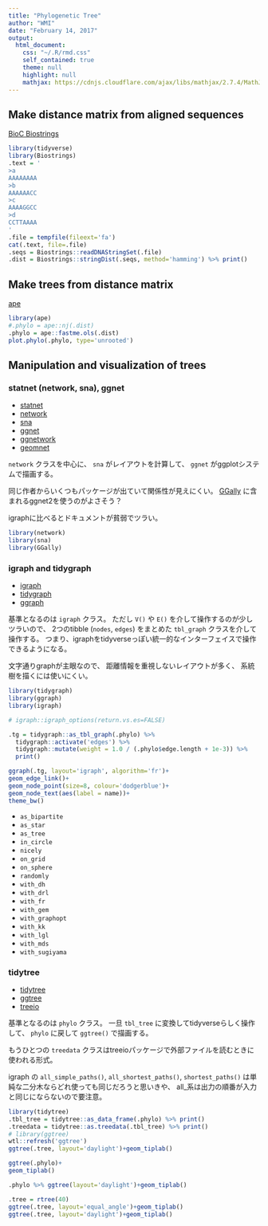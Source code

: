 ```yaml
---
title: "Phylogenetic Tree"
author: "WMI"
date: "February 14, 2017"
output:
  html_document:
    css: "~/.R/rmd.css"
    self_contained: true
    theme: null
    highlight: null
    mathjax: https://cdnjs.cloudflare.com/ajax/libs/mathjax/2.7.4/MathJax.js?config=TeX-AMS_CHTML
---
```


## Make distance matrix from aligned sequences

[BioC Biostrings](https://bioconductor.org/packages/release/bioc/html/Biostrings.html)

```r
library(tidyverse)
library(Biostrings)
.text = '
>a
AAAAAAAA
>b
AAAAAACC
>c
AAAAGGCC
>d
CCTTAAAA
'
.file = tempfile(fileext='fa')
cat(.text, file=.file)
.seqs = Biostrings::readDNAStringSet(.file)
.dist = Biostrings::stringDist(.seqs, method='hamming') %>% print()
```

## Make trees from distance matrix

[ape](http://ape-package.ird.fr/)

```r
library(ape)
#.phylo = ape::nj(.dist)
.phylo = ape::fastme.ols(.dist)
plot.phylo(.phylo, type='unrooted')
```

## Manipulation and visualization of trees

### statnet (network, sna), ggnet

- [statnet](https://github.com/statnet)
- [network](https://github.com/statnet/network)
- [sna](https://cran.r-project.org/web/packages/sna/)
- [ggnet](https://github.com/briatte/ggnet)
- [ggnetwork](https://github.com/briatte/ggnetwork)
- [geomnet](https://github.com/sctyner/geomnet)

`network` クラスを中心に、
`sna` がレイアウトを計算して、
`ggnet` がggplotシステムで描画する。

同じ作者からいくつもパッケージが出ていて関係性が見えにくい。
[GGally](https://github.com/ggobi/ggally)
に含まれるggnet2を使うのがよさそう？

igraphに比べるとドキュメントが貧弱でツラい。

```r
library(network)
library(sna)
library(GGally)
```


### igraph and tidygraph

- [igraph](http://igraph.org/r/doc/)
- [tidygraph](https://github.com/thomasp85/tidygraph)
- [ggraph](https://github.com/thomasp85/ggraph)

基準となるのは `igraph` クラス。
ただし `V()` や `E()` を介して操作するのが少しツラいので、
2つのtibble (`nodes`, `edges`) をまとめた `tbl_graph` クラスを介して操作する。
つまり、igraphをtidyverseっぽい統一的なインターフェイスで操作できるようになる。

文字通りgraphが主眼なので、
距離情報を重視しないレイアウトが多く、
系統樹を描くには使いにくい。

```r
library(tidygraph)
library(ggraph)
library(igraph)

# igraph::igraph_options(return.vs.es=FALSE)

.tg = tidygraph::as_tbl_graph(.phylo) %>%
  tidygraph::activate('edges') %>%
  tidygraph::mutate(weight = 1.0 / (.phylo$edge.length + 1e-3)) %>%
  print()

ggraph(.tg, layout='igraph', algorithm='fr')+
geom_edge_link()+
geom_node_point(size=8, colour='dodgerblue')+
geom_node_text(aes(label = name))+
theme_bw()
```

- `as_bipartite`
- `as_star`
- `as_tree`
- `in_circle`
- `nicely`
- `on_grid`
- `on_sphere`
- `randomly`
- `with_dh`
- `with_drl`
- `with_fr`
- `with_gem`
- `with_graphopt`
- `with_kk`
- `with_lgl`
- `with_mds`
- `with_sugiyama`


### tidytree

- [tidytree](https://github.com/GuangchuangYu/tidytree)
- [ggtree](https://github.com/GuangchuangYu/ggtree)
- [treeio](https://bioconductor.org/packages/treeio/)

基準となるのは `phylo` クラス。
一旦 `tbl_tree` に変換してtidyverseらしく操作して、
`phylo` に戻して `ggtree()` で描画する。

もうひとつの `treedata` クラスはtreeioパッケージで外部ファイルを読むときに使われる形式。

igraph の `all_simple_paths()`, `all_shortest_paths()`, `shortest_paths()`
は単純な二分木ならどれ使っても同じだろうと思いきや、
all_系は出力の順番が入力と同じにならないので要注意。


```r
library(tidytree)
.tbl_tree = tidytree::as_data_frame(.phylo) %>% print()
.treedata = tidytree::as.treedata(.tbl_tree) %>% print()
# library(ggtree)
wtl::refresh('ggtree')
ggtree(.tree, layout='daylight')+geom_tiplab()

ggtree(.phylo)+
geom_tiplab()

.phylo %>% ggtree(layout='daylight')+geom_tiplab()

.tree = rtree(40)
ggtree(.tree, layout='equal_angle')+geom_tiplab()
ggtree(.tree, layout='daylight')+geom_tiplab()
```
